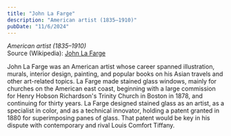 ```yaml
---
title: "John La Farge"
description: "American artist (1835–1910)"
pubDate: "11/6/2024"
---
```


*American artist (1835–1910)*  
Source (Wikipedia): [John La Farge][1]

John La Farge was an American artist whose career spanned illustration, murals, interior design, painting, and popular books on his Asian travels and other art-related topics. La Farge made stained glass windows, mainly for churches on the American east coast, beginning with a large commission for Henry Hobson Richardson's Trinity Church in Boston in 1878, and continuing for thirty years. La Farge designed stained glass as an artist, as a specialist in color, and as a technical innovator, holding a patent granted in 1880 for superimposing panes of glass. That patent would be key in his dispute with contemporary and rival Louis Comfort Tiffany.

[1]: https://en.wikipedia.org/wiki/John_La_Farge
